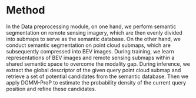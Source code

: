 # Method

In the Data preprocessing module, on one hand, we perform semantic segmentation on remote sensing imagery, which are then evenly divided into submaps to serve as the semantic database. On the other hand, we conduct semantic segmentation on point cloud submaps, which are subsequently compressed into BEV images. During training, we learn representations of BEV images and remote sensing submaps within a shared semantic space to overcome the modality gap. During inference, we extract the global descriptor of the given query point cloud submap and retrieve a set of potential candidates from the semantic database. Then we apply DGMM-ProP to estimate the probability density of the current query position and refine these candidates.
